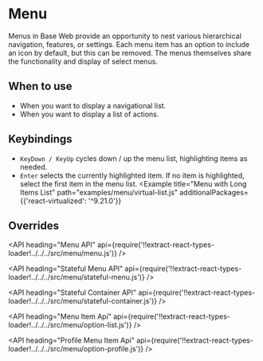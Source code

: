 <!--
Copyright (c) 2018 Uber Technologies, Inc.

This source code is licensed under the MIT license found in the
LICENSE file in the root directory of this source tree.
-->





# Menu

Menus in Base Web provide an opportunity to nest various hierarchical navigation, features, or
settings. Each menu item has an option to include an icon by default, but this can be removed.
The menus themselves share the functionality and display of select menus.

## When to use

- When you want to display a navigational list.
- When you want to display a list of actions.

## Keybindings

- `KeyDown / KeyUp` cycles down / up the menu list, highlighting items as needed.
- `Enter` selects the currently highlighted item. If no item is highlighted, select the first item in the menu list.
  <Example
    title="Menu with Long Items List"
    path="examples/menu/virtual-list.js"
    additionalPackages={{'react-virtualized': '^9.21.0'}}
  >
    <VirtualList />
  </Example>

## Overrides

<API
  heading="Menu API"
  api={require('!!extract-react-types-loader!../../../src/menu/menu.js')}
/>

<API
  heading="Stateful Menu API"
  api={require('!!extract-react-types-loader!../../../src/menu/stateful-menu.js')}
/>

<API
  heading="Stateful Container API"
  api={require('!!extract-react-types-loader!../../../src/menu/stateful-container.js')}
/>

<API
  heading="Menu Item Api"
  api={require('!!extract-react-types-loader!../../../src/menu/option-list.js')}
/>

<API
  heading="Profile Menu Item Api"
  api={require('!!extract-react-types-loader!../../../src/menu/option-profile.js')}
/>
